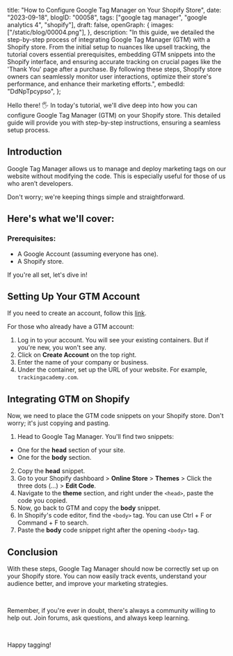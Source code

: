  title: "How to Configure Google Tag Manager on Your Shopify Store",
 date: "2023-09-18",
 blogID: "00058",
 tags: ["google tag manager", "google analytics 4", "shopify"],
 draft: false,
 openGraph: {
  images: ["/static/blog/00004.png"],
 },
 description:
  "In this guide, we detailed the step-by-step process of integrating Google Tag Manager (GTM) with a Shopify store. From the initial setup to nuances like upsell tracking, the tutorial covers essential prerequisites, embedding GTM snippets into the Shopify interface, and ensuring accurate tracking on crucial pages like the 'Thank You' page after a purchase. By following these steps, Shopify store owners can seamlessly monitor user interactions, optimize their store's performance, and enhance their marketing efforts.",
 embedId: "DdNpTpcypso",
};

<BlogHeader metadata={metadata} />

Hello there! 🖐️ In today's tutorial, we'll dive deep into how you can configure Google Tag Manager (GTM) on your Shopify store. This detailed guide will provide you with step-by-step instructions, ensuring a seamless setup process.

<YoutubeEmbed embedId={metadata.embedId} />

## Introduction

Google Tag Manager allows us to manage and deploy marketing tags on our website without modifying the code. This is especially useful for those of us who aren’t developers.

Don't worry; we're keeping things simple and straightforward.

## Here's what we'll cover:

<Accordion data='blogID_00058' />

### Prerequisites:

- A Google Account (assuming everyone has one).
- A Shopify store.

If you're all set, let's dive in!

## Setting Up Your GTM Account

If you need to create an account, follow this [link](https://youtu.be/Y1baN6llC8c).

For those who already have a GTM account:

1. Log in to your account. You will see your existing containers. But if you're new, you won't see any.
2. Click on **Create Account** on the top right.
3. Enter the name of your company or business.
4. Under the container, set up the URL of your website. For example, `trackingacademy.com`.

<Note
 title='Tip'
 content="It's best to use one GTM container per business. If you have multiple
 domains for the same business, use one container."
/>
## Integrating GTM on Shopify

Now, we need to place the GTM code snippets on your Shopify store. Don't worry; it's just copying and pasting.

1. Head to Google Tag Manager. You'll find two snippets:

<div className="pl-4">

- One for the **head** section of your site.
- One for the **body** section.

</div>

2. Copy the **head** snippet.
3. Go to your Shopify dashboard > **Online Store** > **Themes** > Click the three dots (…) > **Edit Code**.
4. Navigate to the **theme** section, and right under the `<head>`, paste the code you copied.
5. Now, go back to GTM and copy the **body** snippet.
6. In Shopify's code editor, find the `<body>` tag. You can use Ctrl + F or Command + F to search.
7. Paste the **body** code snippet right after the opening `<body>` tag.

<Note
 title='Note'
 content="It's a good practice to make a backup of your theme before editing its code. This ensures you have a fallback in case of any mistakes."
/>

## Conclusion

With these steps, Google Tag Manager should now be correctly set up on your Shopify store. You can now easily track events, understand your audience better, and improve your marketing strategies.

<br />

Remember, if you're ever in doubt, there's always a community willing to help out. Join forums, ask questions, and always keep learning.

<br />

Happy tagging!
